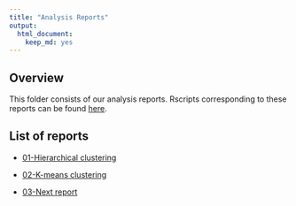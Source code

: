```yaml
---
title: "Analysis Reports"
output:
  html_document:
    keep_md: yes
---
```


Overview
-------------------
This folder consists of our analysis reports. Rscripts corresponding to these reports can be found [here](https://github.com/STAT540-UBC/yy_team01_colorectal-cancer_STAT540_2015/tree/master/rscripts). 

List of reports
-------------------
- [01-Hierarchical clustering](https://github.com/STAT540-UBC/yy_team01_colorectal-cancer_STAT540_2015/blob/master/analysis_reports/01hclustering/hierarchicalClustering.md)

- [02-K-means clustering](https://github.com/STAT540-UBC/yy_team01_colorectal-cancer_STAT540_2015/blob/master/analysis_reports/02kmeans/kmeans.md)

- [03-Next report](https://github.com/STAT540-UBC/yy_team01_colorectal-cancer_STAT540_2015/blob/master/analysis_reports/xx)
